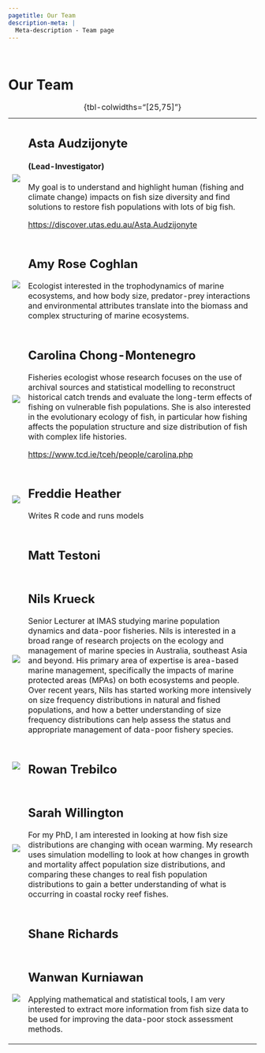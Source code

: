 ```yaml
---
pagetitle: Our Team
description-meta: |
  Meta-description - Team page
---
```


::: {.column-screen .hero-img .hero-strip-page}
   
:::

# Our Team

+------------------------------------------------+-----------------------------------------------------------------------------------------------------------------------------------------------------------------------------------------------------------------------------------------------------------------------------------------------------------------------------------------------------------------------------------------------------------------------------------------------------------------------------------------------------------------------------------------------------------------------------------------------------------------------------------------------------------------------------------+
| ![](people/asta.jpg){.headshot}                | ## Asta Audzijonyte                                                                                                                                                                                                                                                                                                                                                                                                                                                                                                                                                                                                                                                               |
|                                                |                                                                                                                                                                                                                                                                                                                                                                                                                                                                                                                                                                                                                                                                                   |
|                                                | #### (Lead-Investigator)                                                                                                                                                                                                                                                                                                                                                                                                                                                                                                                                                                                                                                                          |
|                                                |                                                                                                                                                                                                                                                                                                                                                                                                                                                                                                                                                                                                                                                                                   |
|                                                | My goal is to understand and highlight human (fishing and climate change) impacts on fish size diversity and find solutions to restore fish populations with lots of big fish.                                                                                                                                                                                                                                                                                                                                                                                                                                                                                                    |
|                                                |                                                                                                                                                                                                                                                                                                                                                                                                                                                                                                                                                                                                                                                                                   |
|                                                | <https://discover.utas.edu.au/Asta.Audzijonyte>                                                                                                                                                                                                                                                                                                                                                                                                                                                                                                                                                                                                                                   |
+------------------------------------------------+-----------------------------------------------------------------------------------------------------------------------------------------------------------------------------------------------------------------------------------------------------------------------------------------------------------------------------------------------------------------------------------------------------------------------------------------------------------------------------------------------------------------------------------------------------------------------------------------------------------------------------------------------------------------------------------+
| ![](people/amy.jpg){.headshot}                 | ## Amy Rose Coghlan                                                                                                                                                                                                                                                                                                                                                                                                                                                                                                                                                                                                                                                               |
|                                                |                                                                                                                                                                                                                                                                                                                                                                                                                                                                                                                                                                                                                                                                                   |
|                                                | Ecologist interested in the trophodynamics of marine ecosystems, and how body size, predator-prey interactions and environmental attributes translate into the biomass and complex structuring of marine ecosystems.                                                                                                                                                                                                                                                                                                                                                                                                                                                              |
+------------------------------------------------+-----------------------------------------------------------------------------------------------------------------------------------------------------------------------------------------------------------------------------------------------------------------------------------------------------------------------------------------------------------------------------------------------------------------------------------------------------------------------------------------------------------------------------------------------------------------------------------------------------------------------------------------------------------------------------------+
| ![](www/carolina.jpeg){.headshot}              | ## Carolina Chong-Montenegro                                                                                                                                                                                                                                                                                                                                                                                                                                                                                                                                                                                                                                                      |
|                                                |                                                                                                                                                                                                                                                                                                                                                                                                                                                                                                                                                                                                                                                                                   |
|                                                | Fisheries ecologist whose research focuses on the use of archival sources and statistical modelling to reconstruct historical catch trends and evaluate the long-term effects of fishing on vulnerable fish populations. She is also interested in the evolutionary ecology of fish, in particular how fishing affects the population structure and size distribution of fish with complex life histories.                                                                                                                                                                                                                                                                        |
|                                                |                                                                                                                                                                                                                                                                                                                                                                                                                                                                                                                                                                                                                                                                                   |
|                                                | <https://www.tcd.ie/tceh/people/carolina.php>                                                                                                                                                                                                                                                                                                                                                                                                                                                                                                                                                                                                                                     |
+------------------------------------------------+-----------------------------------------------------------------------------------------------------------------------------------------------------------------------------------------------------------------------------------------------------------------------------------------------------------------------------------------------------------------------------------------------------------------------------------------------------------------------------------------------------------------------------------------------------------------------------------------------------------------------------------------------------------------------------------+
| ![](people/freddie.jpg){.headshot}             | ## Freddie Heather                                                                                                                                                                                                                                                                                                                                                                                                                                                                                                                                                                                                                                                                |
|                                                |                                                                                                                                                                                                                                                                                                                                                                                                                                                                                                                                                                                                                                                                                   |
|                                                | Writes R code and runs models                                                                                                                                                                                                                                                                                                                                                                                                                                                                                                                                                                                                                                                     |
+------------------------------------------------+-----------------------------------------------------------------------------------------------------------------------------------------------------------------------------------------------------------------------------------------------------------------------------------------------------------------------------------------------------------------------------------------------------------------------------------------------------------------------------------------------------------------------------------------------------------------------------------------------------------------------------------------------------------------------------------+
|                                                | ## Matt Testoni                                                                                                                                                                                                                                                                                                                                                                                                                                                                                                                                                                                                                                                                   |
+------------------------------------------------+-----------------------------------------------------------------------------------------------------------------------------------------------------------------------------------------------------------------------------------------------------------------------------------------------------------------------------------------------------------------------------------------------------------------------------------------------------------------------------------------------------------------------------------------------------------------------------------------------------------------------------------------------------------------------------------+
| ![](people/nils.jpg){.headshot}                | ## Nils Krueck                                                                                                                                                                                                                                                                                                                                                                                                                                                                                                                                                                                                                                                                    |
|                                                |                                                                                                                                                                                                                                                                                                                                                                                                                                                                                                                                                                                                                                                                                   |
|                                                | Senior Lecturer at IMAS studying marine population dynamics and data-poor fisheries. Nils is interested in a broad range of research projects on the ecology and management of marine species in Australia, southeast Asia and beyond. His primary area of expertise is area-based marine management, specifically the impacts of marine protected areas (MPAs) on both ecosystems and people. Over recent years, Nils has started working more intensively on size frequency distributions in natural and fished populations, and how a better understanding of size frequency distributions can help assess the status and appropriate management of data-poor fishery species. |
+------------------------------------------------+-----------------------------------------------------------------------------------------------------------------------------------------------------------------------------------------------------------------------------------------------------------------------------------------------------------------------------------------------------------------------------------------------------------------------------------------------------------------------------------------------------------------------------------------------------------------------------------------------------------------------------------------------------------------------------------+
| ![](people/rowan.jpg){.headshot}               | ## Rowan Trebilco                                                                                                                                                                                                                                                                                                                                                                                                                                                                                                                                                                                                                                                                 |
+------------------------------------------------+-----------------------------------------------------------------------------------------------------------------------------------------------------------------------------------------------------------------------------------------------------------------------------------------------------------------------------------------------------------------------------------------------------------------------------------------------------------------------------------------------------------------------------------------------------------------------------------------------------------------------------------------------------------------------------------+
| ![](people/sarah.jpg){.headshot}               | ## Sarah Willington                                                                                                                                                                                                                                                                                                                                                                                                                                                                                                                                                                                                                                                               |
|                                                |                                                                                                                                                                                                                                                                                                                                                                                                                                                                                                                                                                                                                                                                                   |
|                                                | For my PhD, I am interested in looking at how fish size distributions are changing with ocean warming. My research uses simulation modelling to look at how changes in growth and mortality affect population size distributions, and comparing these changes to real fish population distributions to gain a better understanding of what is occurring in coastal rocky reef fishes.                                                                                                                                                                                                                                                                                             |
+------------------------------------------------+-----------------------------------------------------------------------------------------------------------------------------------------------------------------------------------------------------------------------------------------------------------------------------------------------------------------------------------------------------------------------------------------------------------------------------------------------------------------------------------------------------------------------------------------------------------------------------------------------------------------------------------------------------------------------------------+
|                                                | ## Shane Richards                                                                                                                                                                                                                                                                                                                                                                                                                                                                                                                                                                                                                                                                 |
+------------------------------------------------+-----------------------------------------------------------------------------------------------------------------------------------------------------------------------------------------------------------------------------------------------------------------------------------------------------------------------------------------------------------------------------------------------------------------------------------------------------------------------------------------------------------------------------------------------------------------------------------------------------------------------------------------------------------------------------------+
| <img src="www/freddie.jpeg" class="headshot"/> | ## Wanwan Kurniawan                                                                                                                                                                                                                                                                                                                                                                                                                                                                                                                                                                                                                                                               |
|                                                |                                                                                                                                                                                                                                                                                                                                                                                                                                                                                                                                                                                                                                                                                   |
|                                                | Applying mathematical and statistical tools, I am very interested to extract more information from fish size data to be used for improving the data-poor stock assessment methods.                                                                                                                                                                                                                                                                                                                                                                                                                                                                                                |
+------------------------------------------------+-----------------------------------------------------------------------------------------------------------------------------------------------------------------------------------------------------------------------------------------------------------------------------------------------------------------------------------------------------------------------------------------------------------------------------------------------------------------------------------------------------------------------------------------------------------------------------------------------------------------------------------------------------------------------------------+

: {tbl-colwidths="\[25,75\]"}
